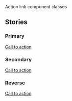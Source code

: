 
<Meta title="Components/Link - Action" />

<Title>Link - Action</Title>
<Subtitle>Action link component classes</Subtitle>
<MaturityScale
  category={additionalDocs['Link - Action'].maturityCategory}
  level={additionalDocs['Link - Action'].maturityLevel}
/>
<Guidance
  href={additionalDocs['Link - Action'].guidanceHref}
  name={additionalDocs['Link - Action'].guidanceName}
/>

## Stories

### Primary

<Canvas>
  <Story name="Primary">
    <a className="vads-c-action-link--green" href="#">
      Call to action
    </a>
  </Story>
</Canvas>

### Secondary

<Canvas>
  <Story name="Secondary">
    <a className="vads-c-action-link--blue" href="#">
      Call to action
    </a>
  </Story>
</Canvas>

### Reverse

<Canvas>
  <Story name="Reverse">
    <div className="usa-background-dark" style={{ padding: '10px 0 20px' }}>
      <a className="vads-c-action-link--white" href="#">
        Call to action
      </a>
    </div>
  </Story>
</Canvas>

